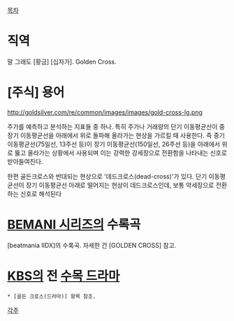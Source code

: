[[목차]]
= 직역 =
말 그래도 [황금] [십자가]. Golden Cross.

= [주식] 용어 =
http://goldsilver.com/re/common/images/images/gold-cross-lg.png

주가를 예측하고 분석하는 지표들 중 하나. 특히 주가나 거래량의 단기 이동평균선이 중장기 이동평균선을 아래에서 위로 돌파해 올라가는 현상을 가르킬 때 사용한다.  즉 중기 이동평균선(75일선, 13주선 등)이 장기 이동평균선(150일선, 26주선 등)을 아래에서 위로 뚫고 올라가는 상황에서 사용되며 이는 강력한 강세장으로 전환함을 나타내는 신호로 받아들여진다. 

한편 골든크로스와 반대되는 현상으로 '데드크로스(dead-cross)'가 있다. 단기 이동평균선이 장기 이동평균선 아래로 떨어지는 현상이 데드크로스인데, 보통 약세장으로 전환하는 신호로 해석된다


= [[BEMANI 시리즈]]의 수록곡 =
[beatmania IIDX]의 수록곡. 자세한 건 [GOLDEN CROSS] 참고.

= [[한국방송공사|KBS]]의 전 [[수목 드라마]] =
 * [골든 크로스(드라마)] 항목 참조.



[[각주]]
